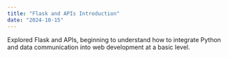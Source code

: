 ```yaml
---
title: "Flask and APIs Introduction"
date: "2024-10-15"
---
```


Explored Flask and APIs, beginning to understand how to integrate Python and data communication into web development at a basic level. 
